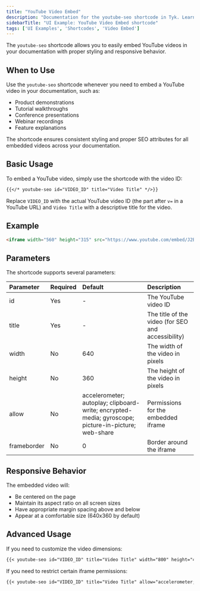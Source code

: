 ```yaml
---
title: "YouTube Video Embed"
description: "Documentation for the youtube-seo shortcode in Tyk. Learn how to embed YouTube videos in your documentation with proper styling and responsive behavior."
sidebarTitle: "UI Example: YouTube Video Embed shortcode"
tags: ['UI Examples', 'Shortcodes', 'Video Embed']
---
```


The `youtube-seo` shortcode allows you to easily embed YouTube videos in your documentation with proper styling and responsive behavior.

## When to Use

Use the `youtube-seo` shortcode whenever you need to embed a YouTube video in your documentation, such as:

- Product demonstrations
- Tutorial walkthroughs
- Conference presentations
- Webinar recordings
- Feature explanations

The shortcode ensures consistent styling and proper SEO attributes for all embedded videos across your documentation.

## Basic Usage

To embed a YouTube video, simply use the shortcode with the video ID:

```md
{{</* youtube-seo id="VIDEO_ID" title="Video Title" */>}}
```

Replace `VIDEO_ID` with the actual YouTube video ID (the part after `v=` in a YouTube URL) and `Video Title` with a descriptive title for the video.

## Example

```md
<iframe width="560" height="315" src="https://www.youtube.com/embed/J2BY7NYRk7U" title="Tyk API Gateway Overview" frameborder="0" allow="accelerometer; autoplay; clipboard-write; encrypted-media; gyroscope; picture-in-picture" allowfullscreen></iframe>
```

## Parameters

The shortcode supports several parameters:

| Parameter | Required | Default | Description |
| :----------- | :---------- | :--------- | :------------- |
| id | Yes | - | The YouTube video ID |
| title | Yes | - | The title of the video (for SEO and accessibility) |
| width | No | 640 | The width of the video in pixels |
| height | No | 360 | The height of the video in pixels |
| allow | No | accelerometer; autoplay; clipboard-write; encrypted-media; gyroscope; picture-in-picture; web-share | Permissions for the embedded iframe |
| frameborder | No | 0 | Border around the iframe |

## Responsive Behavior

The embedded video will:
- Be centered on the page
- Maintain its aspect ratio on all screen sizes
- Have appropriate margin spacing above and below
- Appear at a comfortable size (640x360 by default)

## Advanced Usage

If you need to customize the video dimensions:

```md
{{< youtube-seo id="VIDEO_ID" title="Video Title" width="800" height="450" >}}
```

If you need to restrict certain iframe permissions:

```md
{{< youtube-seo id="VIDEO_ID" title="Video Title" allow="accelerometer; encrypted-media" >}}
```
